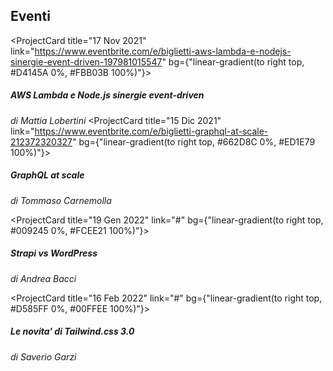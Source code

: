 <!--
  Some gradients

  linear-gradient(to right, #D4145A 0%, #FBB03B 100%)
  linear-gradient(to right, #662D8C 0%, #ED1E79 100%)
  linear-gradient(to right, #009245 0%, #FCEE21 100%)
  linear-gradient(to right, #D585FF 0%, #00FFEE 100%)

  linear-gradient(to right, #3D7EAA 0%, #FFE47A 100%)
  linear-gradient(to right, #5C258D 0%, #4389A2 100%)
  linear-gradient(to right, #134E5E 0%, #71B280 100%)
  linear-gradient(to right, #4776E6 0%, #8E54E9 100%)
  linear-gradient(to right, #1F1C2C 0%, #928DAB 100%)
  linear-gradient(to right, #DD5E89 0%, #F7BB97 100%)
-->
## Eventi

<ProjectCard title="17 Nov 2021" link="https://www.eventbrite.com/e/biglietti-aws-lambda-e-nodejs-sinergie-event-driven-197981015547" bg={"linear-gradient(to right top, #D4145A 0%, #FBB03B 100%)"}>
  <h5>AWS Lambda e Node.js sinergie event-driven</h5>
  <i>di Mattia Lobertini</i>
</ProjectCard


<ProjectCard title="15 Dic 2021" link="https://www.eventbrite.com/e/biglietti-graphql-at-scale-212372320327" bg={"linear-gradient(to right top, #662D8C 0%, #ED1E79 100%)"}>
  <h5>GraphQL at scale</h5>
  <i>di Tommaso Carnemolla</i>
</ProjectCard>

<ProjectCard title="19 Gen 2022" link="#" bg={"linear-gradient(to right top, #009245 0%, #FCEE21 100%)"}>
  <h5>Strapi vs WordPress</h5>
  <i>di Andrea Bacci</i>
</ProjectCard>

<ProjectCard title="16 Feb 2022" link="#" bg={"linear-gradient(to right top, #D585FF 0%, #00FFEE 100%)"}>
  <h5>Le novita' di Tailwind.css 3.0</h5>
  <i>di Saverio Garzi</i>
</ProjectCard>

